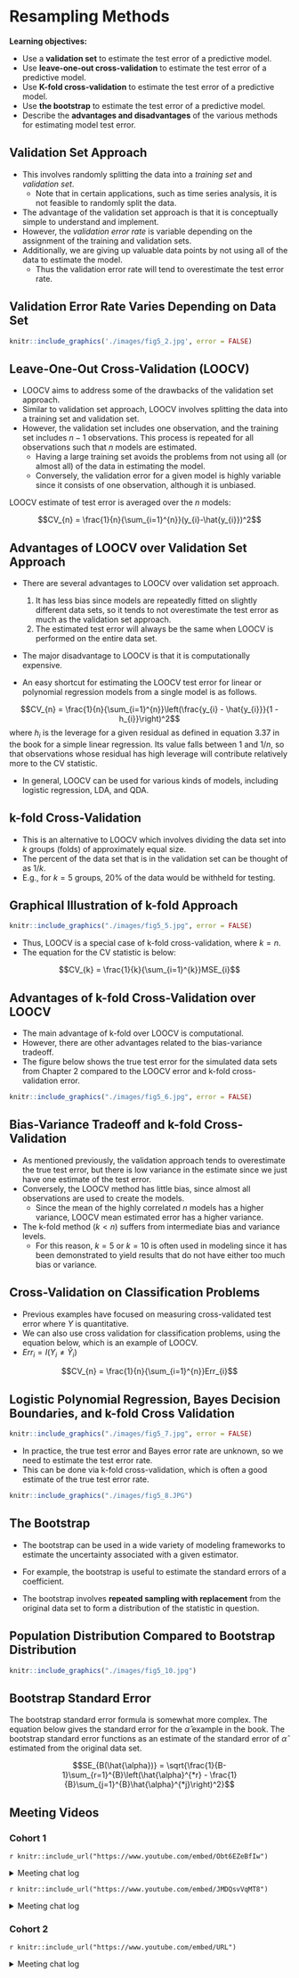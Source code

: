 # Resampling Methods

**Learning objectives:**

- Use a **validation set** to estimate the test error of a predictive model. 
- Use **leave-one-out cross-validation** to estimate the test error of a predictive model. 
- Use **K-fold cross-validation** to estimate the test error of a predictive model. 
- Use **the bootstrap** to estimate the test error of a predictive model. 
- Describe the **advantages and disadvantages** of the various methods for estimating model test error. 

## Validation Set Approach

- This involves randomly splitting the data into a *training set* and *validation set*.
  - Note that in certain applications, such as time series analysis, it is not feasible to randomly split the data.
- The advantage of the validation set approach is that it is conceptually simple to understand and implement.
- However, the *validation error rate* is variable depending on the assignment of the training and validation sets.
- Additionally, we are giving up valuable data points by not using all of the data to estimate the model.
  - Thus the validation error rate will tend to overestimate the test error rate.
  
## Validation Error Rate Varies Depending on Data Set
```r

knitr::include_graphics('./images/fig5_2.jpg', error = FALSE)
```
## Leave-One-Out Cross-Validation (LOOCV)

- LOOCV aims to address some of the drawbacks of the validation set approach.
- Similar to validation set approach, LOOCV involves splitting the data into a training set and validation set.
- However, the validation set includes one observation, and the training set includes $n-1$ observations. This process is repeated for all observations such that $n$ models are estimated.
  - Having a large training set avoids the problems from not using all (or almost all) of the data in estimating the model.
  - Conversely, the validation error for a given model is highly variable since it consists of one observation, although it is unbiased.

LOOCV estimate of test error is averaged over the $n$ models:

$$CV_{n} = \frac{1}{n}{\sum_{i=1}^{n}}(y_{i}-\hat{y_{i}})^2$$

## Advantages of LOOCV over Validation Set Approach

- There are several advantages to LOOCV over validation set approach.
  1. It has less bias since models are repeatedly fitted on slightly different data sets, so it tends to not overestimate the test error as much as the validation set approach.
  2. The estimated test error will always be the same when LOOCV is performed on the entire data set.
  
- The major disadvantage to LOOCV is that it is computationally expensive.

- An easy shortcut for estimating the LOOCV test error for linear or polynomial regression models from a single model is as follows.

$$CV_{n} = \frac{1}{n}{\sum_{i=1}^{n}}\left(\frac{y_{i} - \hat{y_{i}}}{1 - h_{i}}\right)^2$$
where $h_{i}$ is the leverage for a given residual as defined in equation 3.37 in the book for a simple linear regression. Its value falls between 1 and $1/n$, so that observations whose residual has high leverage will contribute relatively more to the CV statistic.

- In general, LOOCV can be used for various kinds of models, including logistic regression, LDA, and QDA. 

## k-fold Cross-Validation

- This is an alternative to LOOCV which involves dividing the data set into $k$ groups (folds) of approximately equal size. 
- The percent of the data set that is in the validation set can be thought of as $1/k$.
 - E.g., for $k=5$ groups, 20% of the data would be withheld for testing.
 
## Graphical Illustration of k-fold Approach

```r

knitr::include_graphics("./images/fig5_5.jpg", error = FALSE)

```
- Thus, LOOCV is a special case of k-fold cross-validation, where $k=n$.
- The equation for the CV statistic is below:

$$CV_{k} = \frac{1}{k}{\sum_{i=1}^{k}}MSE_{i}$$ 

## Advantages of k-fold Cross-Validation over LOOCV

- The main advantage of k-fold over LOOCV is computational.
- However, there are other advantages related to the bias-variance tradeoff.
- The figure below shows the true test error for the simulated data sets from Chapter 2 compared to the LOOCV error and k-fold cross-validation error.

```r

knitr::include_graphics("./images/fig5_6.jpg", error = FALSE)
```

## Bias-Variance Tradeoff and k-fold Cross-Validation

- As mentioned previously, the validation approach tends to overestimate the true test error, but there is low variance in the estimate since we just have one estimate of the test error.
- Conversely, the LOOCV method has little bias, since almost all observations are used to create the models. 
  - Since the mean of the highly correlated $n$ models has a higher variance, LOOCV mean estimated error has a higher variance.
- The k-fold method ($k<n$) suffers from intermediate bias and variance levels.
  - For this reason, $k=5$ or $k=10$ is often used in modeling since it has been demonstrated to yield results that do not have either too much bias or variance.
  
## Cross-Validation on Classification Problems

- Previous examples have focused on measuring cross-validated test error where $Y$ is quantitative. 
- We can also use cross validation for classification problems, using the equation below, which is an example of LOOCV.
- $Err_{i} = I(Y_{i}\neq\hat{Y}_{i})$

$$CV_{n} = \frac{1}{n}{\sum_{i=1}^{n}}Err_{i}$$

## Logistic Polynomial Regression, Bayes Decision Boundaries, and k-fold Cross Validation

```r

knitr::include_graphics("./images/fig5_7.jpg", error = FALSE)
```

- In practice, the true test error and Bayes error rate are unknown, so we need to estimate the test error rate.
- This can be done via k-fold cross-validation, which is often a good estimate of the true test error rate.

```r

knitr::include_graphics("./images/fig5_8.JPG")
```

## The Bootstrap

- The bootstrap can be used in a wide variety of modeling frameworks to estimate the uncertainty associated with a given estimator.
- For example, the bootstrap is useful to estimate the standard errors of a coefficient.

- The bootstrap involves **repeated sampling with replacement** from the original data set to form a distribution of the statistic in question.

## Population Distribution Compared to Bootstrap Distribution

```r

knitr::include_graphics("./images/fig5_10.jpg")

```

## Bootstrap Standard Error

The bootstrap standard error formula is somewhat more complex. The equation below gives the standard error for the $\hat{\alpha}$ example in the book. The bootstrap standard error functions as an estimate of the standard error of $\hat{\alpha}$ estimated from the original data set.

$$SE_{B(\hat{\alpha})} = \sqrt{\frac{1}{B-1}\sum_{r=1}^{B}\left(\hat{\alpha}^{*r} - \frac{1}{B}\sum_{j=1}^{B}\hat{\alpha}^{*j}\right)^2}$$

## Meeting Videos

### Cohort 1

`r knitr::include_url("https://www.youtube.com/embed/Obt6EZeBfIw")`

<details>
<summary> Meeting chat log </summary>

```
00:14:53	jonathan.bratt:	Sorry, didn’t realize I was unmuted. :)
00:15:03	Raymond Balise:	be right back… I am listening
00:15:16	August:	time series can also be analysed with features, which means you can use decision trees, and not rely on the sequential indexing.
00:17:08	August:	for those wanting to understand when we aren't modelling on features https://otexts.com/fpp3/tscv.html
00:17:18	August:	application in modeltime https://cran.r-project.org/web/packages/modeltime.resample/vignettes/getting-started.html
00:25:53	Jon Harmon (jonthegeek):	10-fold CV is orange, LOOCV is black dashed, true is blue.
00:27:24	Mei Ling Soh:	How do we decide on the k-value?
00:27:47	August:	Its kind of a choice.
00:29:05	jonathan.bratt:	because we have five fingers on each hand :)
00:29:39	Jon Harmon (jonthegeek):	rsample::vfold_cv defaults to 10 so I generally do 10 🙃
00:29:47	August:	the answer is in section 7.10.1 of ESL
00:29:50	Mei Ling Soh:	😅
00:30:04	August:	By answer I mean explination
00:31:09	August:	With time series I tend to use about 5 or 6 k when using models which utilise sequential indexing.
00:32:10	jonathan.bratt:	Can you use the arrow keys?
00:38:11	August:	This is quite interesting: https://machinelearningmastery.com/how-to-configure-k-fold-cross-validation/
00:39:53	Mei Ling Soh:	Thanks, August!
```
</details>

`r knitr::include_url("https://www.youtube.com/embed/JMDQsvVqMT8")`

<details>
<summary> Meeting chat log </summary>

```
00:11:39	Jon Harmon (jonthegeek):	https://twitter.com/whyRconf
00:14:38	SriRam:	go for one page view, not scrolling view
00:25:46	Wayne Defreitas:	lol
00:33:53	SriRam:	it should be square root of mean, not mean of square root ? Or did i read it wrong?
00:45:45	Wayne Defreitas:	This was great thank you
00:46:27	Mei Ling Soh:	Great! Thanks
00:49:19	jonathan.bratt:	Ch6 is long
```
</details>

### Cohort 2

`r knitr::include_url("https://www.youtube.com/embed/URL")`

<details>
<summary> Meeting chat log </summary>

```
ADD LOG HERE
```
</details>
